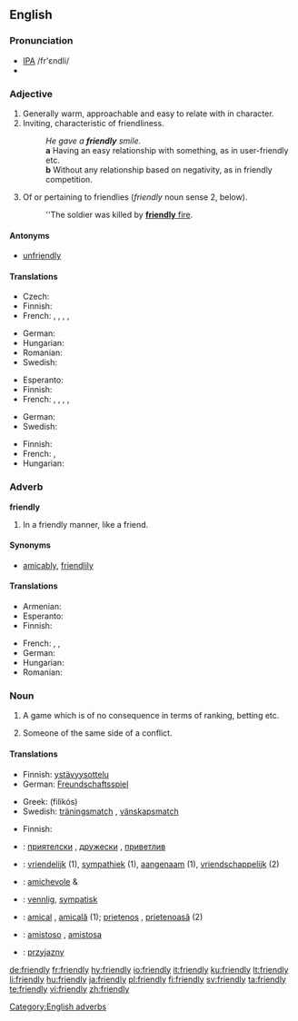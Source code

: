 ==English==

===Pronunciation===
* [[IPA]] /fr'εndli/
* {{audio|en-us-friendly.ogg|Audio (US)}}

===Adjective===
{{en-adj}}

# Generally warm, approachable and easy to relate with in character.
# Inviting, characteristic of friendliness.
#: ''He gave a '''friendly''' smile.''
#: '''a''' Having an easy relationship with something, as in user-friendly etc.
#: '''b''' Without any relationship based on negativity, as in friendly competition.
# {{military}} Of or pertaining to friendlies (''friendly'' noun sense 2, below).
#: ''The soldier was killed by [[friendly fire|'''friendly''' fire]].

====Antonyms====
* [[unfriendly]]

====Translations====
{{trans-top|warm, approachable}}
* Czech: {{t-|cs|přátelský|m}}
* Finnish: {{t+|fi|ystävällinen}}
* French: {{t+|fr|amical|m}}, {{t+|fr|amicale|f}}, {{t+|fr|aimable|m|f}}, {{t+|fr|gentil|m}}, {{t+|fr|gentille|f}}
{{trans-mid}}
* German: {{t+|de|freundlich}}
* Hungarian: {{t+|hu|barátságos}}
* Romanian: {{t-|ro|prietenos}}
* Swedish: {{t+|sv|vänlig}}
{{trans-bottom}}

{{trans-top|characteristic of friendliness}}
* Esperanto: {{t-|eo|amika|xs=Esperanto}}
* Finnish: {{t+|fi|ystävällinen}}
* French: {{t+|fr|amical|m}}, {{t+|fr|amicale|f}}, {{t+|fr|aimable|m|f}}, {{t+|fr|gentil|m}}, {{t+|fr|gentille|f}}
{{trans-mid}}
* German: {{t+|de|freundlich}}
* Swedish: {{t+|sv|vänlig}}
{{trans-bottom}}

{{trans-top|military sense}}
* Finnish: {{t+|fi|oma}}
* French: {{t-|fr|allié|m}}, {{t-|fr|alliée|f}}
* Hungarian: {{t|hu|baráti}}
{{trans-mid}}
{{trans-bottom}}

===Adverb===
'''friendly'''

# In a friendly manner, like a friend.

====Synonyms====
* [[amicably]], [[friendlily]]

====Translations====
{{trans-top|in a friendly manner}}
* Armenian: {{t-|hy|ընկերաբար|sc=Hayeren|xs=Armenian}}
* Esperanto: {{t-|eo|amike|xs=Esperanto}}
* Finnish: {{t+|fi|ystävällinen|alt=ystävällisesti}}
{{trans-mid}}
* French: {{t-|fr|amicalement}}, {{t-|fr|aimablement}}, {{t-|fr|gentiment}}
* German: {{t+|de|freundlich}}
* Hungarian: {{t|hu|barátságosan}}
* Romanian: {{t-|ro|prieteneşte}}
{{trans-bottom}}

===Noun===
{{en-noun|friendlies}}

# {{sport}} A game which is of no consequence in terms of ranking, betting etc.
# {{context|military|lang=en}} Someone of the same side of a conflict.

====Translations====
{{trans-top|(''sports'') game}}
* Finnish: [[ystävyysottelu]]
* German: [[Freundschaftsspiel]] {{n}}
{{trans-mid}}
* Greek: {{t|el|φιλικός|m|sc=Grek}} (filikós)
*Swedish: [[träningsmatch]] {{c}}, [[vänskapsmatch]] {{c}}
{{trans-bottom}}

{{trans-top|someone of the same side}}
* Finnish: {{t+|fi|oma}}
{{trans-bottom}}

{{checktrans}}
{{trans-top|Translations to be checked}}
* {{ttbc|Bulgarian}}: [[приятелски]] {{m}}, [[дружески]] {{m}}, [[приветлив]] {{m}}
* {{ttbc|Dutch}}: [[vriendelijk]] (1), [[sympathiek]] (1), [[aangenaam]] (1), [[vriendschappelijk]] (2)
{{trans-mid}}
* {{ttbc|Italian}}: [[amichevole]] {{m}} & {{f}}
* {{ttbc|Norwegian}}: [[vennlig]], [[sympatisk]]
* {{ttbc|Romanian}}: [[amical]] {{m}}, [[amicală]] {{f}} (1); [[prietenos]] {{m}}, [[prietenoasă]] {{f}} (2)
* {{ttbc|Spanish}}: [[amistoso]] {{m}}, [[amistosa]] {{f}}
* {{ttbc|Polish}}: [[przyjazny]] {{m}}
{{trans-bottom}}

[[Category:English adverbs]]

[[de:friendly]]
[[fr:friendly]]
[[hy:friendly]]
[[io:friendly]]
[[it:friendly]]
[[ku:friendly]]
[[lt:friendly]]
[[li:friendly]]
[[hu:friendly]]
[[ja:friendly]]
[[pl:friendly]]
[[fi:friendly]]
[[sv:friendly]]
[[ta:friendly]]
[[te:friendly]]
[[vi:friendly]]
[[zh:friendly]]